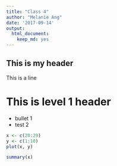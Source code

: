 ```yaml
---
title: "Class 4"
author: "Melanie Ang"
date: '2017-09-14'
output: 
  html_document: 
    keep_md: yes
---
```


## This is my header

This is a line

# This is level 1 header
- bullet 1
- test 2

```r
x <- c(20:29)
y <- c(1:10)
plot(x, y)
```


```r
summary(x)
```

